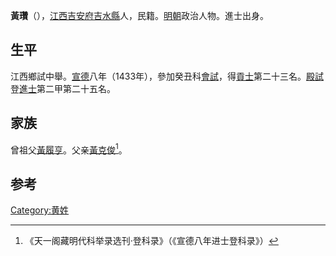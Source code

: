 {{Otheruses|other=名为黄瓒的其他人物|黄瓒}}

'''黃瓚'''（{{bd|1402年||？}}），[[江西|江西]][[吉安府|吉安府]][[吉水縣|吉水縣]]人，民籍。[[明朝|明朝]]政治人物。進士出身。

== 生平 ==
江西鄉試中舉。[[宣德|宣德]]八年（1433年），參加癸丑科[[會試|會試]]，得[[貢士|貢士]]第二十三名。[[殿試|殿試]]登[[進士|進士]]第二甲第二十五名。

== 家族 ==
曾祖父[[黃履亨|黃履亨]]。父亲[[黃克俊|黃克俊]]<ref name="《天一阁藏明代科举录选刊·登科录》（《宣德八年进士登科录》）">《天一阁藏明代科举录选刊·登科录》（《宣德八年进士登科录》）</ref>。

==参考==
{{reflist}}

{{宣德八年癸丑科殿試金榜}}

{{Authority control}}

{{DEFAULTSORT:}}
[[Category:黄姓|Category:黄姓]]


{{明朝人物小作品}}